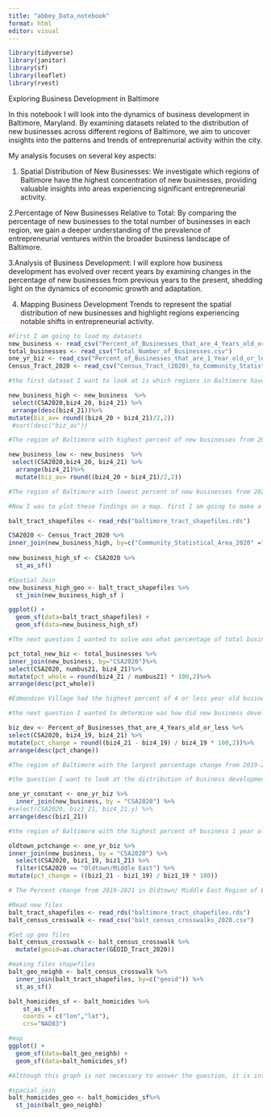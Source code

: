 ```yaml
---
title: "abbey_Data_notebook"
format: html
editor: visual
---
```


```r
library(tidyverse)
library(janitor)
library(sf)
library(leaflet)
library(rvest)
```

Exploring Business Development in Baltimore

In this notebook I will look into the dynamics of business development in Baltimore, Maryland. By examining datasets related to the distribution of new businesses across different regions of Baltimore, we aim to uncover insights into the patterns and trends of entreprenurial activity within the city.

My analysis focuses on several key aspects:

1.  Spatial Distribution of New Businesses: We investigate which regions of Baltimore have the highest concentration of new businesses, providing valuable insights into areas experiencing significant entrepreneurial activity.

2.Percentage of New Businesses Relative to Total: By comparing the percentage of new businesses to the total number of businesses in each region, we gain a deeper understanding of the prevalence of entrepreneurial ventures within the broader business landscape of Baltimore.

3.Analysis of Business Development: I will explore how business development has evolved over recent years by examining changes in the percentage of new businesses from previous years to the present, shedding light on the dynamics of economic growth and adaptation.

4.  Mapping Business Development Trends to represent the spatial distribution of new businesses and highlight regions experiencing notable shifts in entrepreneurial activity.

```r
#First I am going to load my datasets 
new_business <- read_csv("Percent_of_Businesses_that_are_4_Years_old_or_less.csv")
total_businesses <- read_csv("Total_Number_of_Businesses.csv")
one_yr_biz <- read_csv("Percent_of_Businesses_that_are_1_Year_old_or_less (1).csv")
Census_Tract_2020 <- read_csv("Census_Tract_(2020)_to_Community_Statistical_Area_(2020).csv")

```

```r
#the first dataset I want to look at is which regions in Baltimore have the most buisness under 4 years old. I am going to use the average of two most recent years. 

new_business_high <- new_business  %>%
 select(CSA2020,biz4_20, biz4_21) %>%
 arrange(desc(biz4_21))%>%
mutate(biz_av= round((biz4_20 + biz4_21)/2,2))
 #sort(desc("biz_av"))

#The region of Baltimore with highest percent of new businesses from 2021 was Oldtown/Middle East. 

new_business_low <- new_business  %>%
 select(CSA2020,biz4_20, biz4_21) %>%
  arrange(biz4_21)%>%
  mutate(biz_av= round((biz4_20 + biz4_21)/2,2)) 

#The region of Baltimore with lowest percent of new businesses from 2021 was Westport/Mount Winans/Lakeland 

```

```r
#Now I was to plot these findings on a map. first I am going to make a dataset. That we can apply to the map with the parameters of the regions. First I am going to inter join the GOID with the new_business_high_data. 

balt_tract_shapefiles <- read_rds("baltimore_tract_shapefiles.rds")

CSA2020 <- Census_Tract_2020 %>% 
inner_join(new_business_high, by=c("Community_Statistical_Area_2020" ="CSA2020"))
  
new_business_high_sf <- CSA2020 %>% 
  st_as_sf()

#Spatial Join
new_business_high_geo <- balt_tract_shapefiles %>% 
  st_join(new_business_high_sf )

ggplot() +
  geom_sf(data=balt_tract_shapefiles) +
  geom_sf(data=new_business_high_sf) 

```

```r
#The next question I wanted to solve was what percentage of total businesses in a region of Baltimore are under 4 Years old. To determine this I will combine the total business table with the businessmen under 4 years old table to compare the percents of many business in the area are relatively new. 

pct_total_new_biz <- total_businesses %>%
inner_join(new_business, by="CSA2020")%>%
select(CSA2020, numbus21, biz4_21)%>%
mutate(pct_whole = round(biz4_21 / numbus21) * 100,2)%>%
arrange(desc(pct_whole))

#Edmondson Village had the highest percent of 4 or less year old businesses out of the regions total amount of businesses. The percent of new businesses out of the total is about 55.5% 

```

```r
#the next question I wanted to determine was how did new business development grow from 2019-2021. I will determine this by comparing the values of new business under 4 years old for the past three years and then determine the percent change. then I can filter to see which 10 regions had the highest change in percentage points. 

biz_dev <- Percent_of_Businesses_that_are_4_Years_old_or_less %>%
select(CSA2020, biz4_19, biz4_21) %>%
mutate(pct_change = round((biz4_21 - biz4_19) / biz4_19 * 100,2))%>%
arrange(desc(pct_change))

#The region of Baltimore with the largest percentage change from 2019-2021 in business development is Dickeyville/Franklintown with a percent change of 112%. 

```

```r
#the question I want to look at the distribution of business development in Baltimore on a map visual. To do this I am going to select the top 10 regions of Baltimore that had the highest percent of business under 4 years old and plot them on a map. 

one_yr_constant <- one_yr_biz %>%
  inner_join(new_business, by = "CSA2020") %>%
#select(CSA2020, biz1_21, biz4_21.y) %>%
arrange(desc(biz1_21))

#the region of Baltimore with the highest percent of business 1 year old or less is  Oldtown/Middle East this is consistent with what I saw in the the 4 years or less data. So there are consistently experiencing rapid business development over the past 4 years so now I want to see the percent change of just Oldtown/Middle East in the past couple years. 

oldtown_pctchange <- one_yr_biz %>%
inner_join(new_business, by = "CSA2020") %>%
  select(CSA2020, biz1_19, biz1_21) %>%
  filter(CSA2020 == "Oldtown/Middle East") %>%
mutate(pct_change = ((biz1_21 - biz1_19) / biz1_19 * 100))

# The Percent change from 2019-2021 in Oldtown/ Middle East Region of Baltimore was -56%. This likely due to the pandemic. 

```


```r
#Read new files
balt_tract_shapefiles <- read_rds("baltimore_tract_shapefiles.rds")
balt_census_crosswalk <- read_csv("balt_census_crosswalks_2020.csv")

#Set up geo files
balt_census_crosswalk <- balt_census_crosswalk %>% 
  mutate(geoid=as.character(GEOID_Tract_2020))

#making files shapefiles
balt_geo_neighb <- balt_census_crosswalk %>% 
  inner_join(balt_tract_shapefiles, by=c("geoid")) %>% 
  st_as_sf() 

balt_homicides_sf <- balt_homicides %>% 
    st_as_sf(
    coords = c("lon","lat"),
    crs="NAD83") 

#map
ggplot() +
  geom_sf(data=balt_geo_neighb) +
  geom_sf(data=balt_homicides_sf) 

#Although this graph is not necessary to answer the question, it is interesting in that it illustrates that the homicides in Baltimore from 2007-2017 lay mostly on the Black Butterfly, which is Baltimore's historically Black neighborhoods. This is an observation of the data that we found was overlooked by The Washington Post, but it is important for understanding the racial dynamic of Baltimore City and its neighborhoods.

#spacial join
balt_homicides_geo <- balt_homicides_sf%>%
  st_join(balt_geo_neighb) 


```

